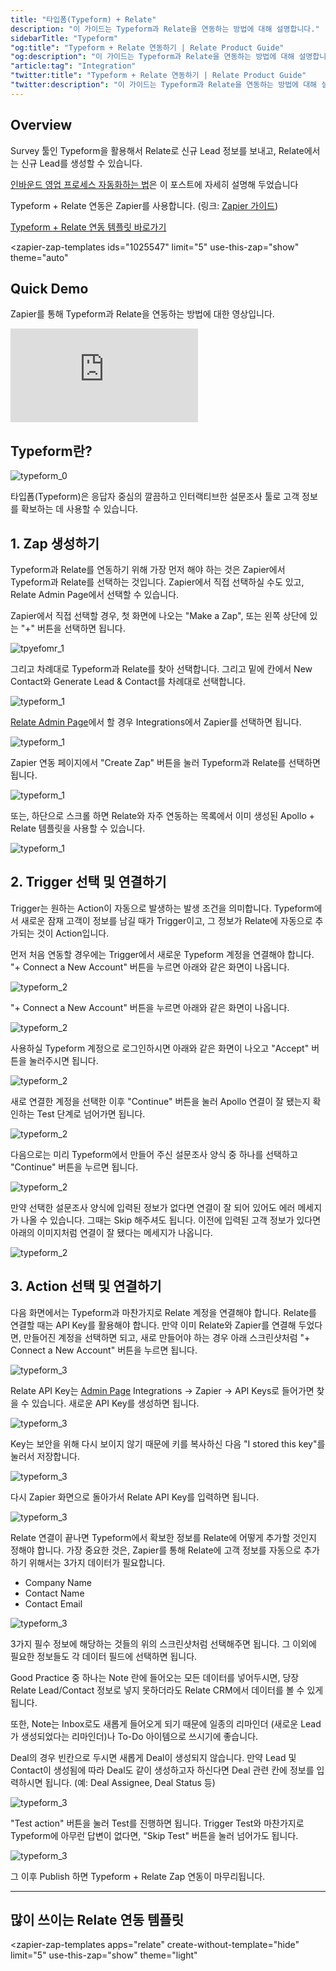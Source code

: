 ```yaml
---
title: "타입폼(Typeform) + Relate"
description: "이 가이드는 Typeform과 Relate을 연동하는 방법에 대해 설명합니다."
sidebarTitle: "Typeform"
"og:title": "Typeform + Relate 연동하기 | Relate Product Guide"
"og:description": "이 가이드는 Typeform과 Relate을 연동하는 방법에 대해 설명합니다."
"article:tag": "Integration"
"twitter:title": "Typeform + Relate 연동하기 | Relate Product Guide"
"twitter:description": "이 가이드는 Typeform과 Relate을 연동하는 방법에 대해 설명합니다."
---
```


<script
  type="module"
  src="https://cdn.zapier.com/packages/partner-sdk/v0/zapier-elements/zapier-elements.esm.js"
></script>

<link
  rel="stylesheet"
  href="https://cdn.zapier.com/packages/partner-sdk/v0/zapier-elements/zapier-elements.css"
/>

## Overview

Survey 툴인 Typeform을 활용해서 Relate로 신규 Lead 정보를 보내고, Relate에서는 신규 Lead를 생성할 수 있습니다.

[인바운드 영업 프로세스 자동화하는 법](https://www.relate.kr/blog/how-to-start-inbound-sales/)은 이 포스트에 자세히 설명해 두었습니다

Typeform + Relate 연동은 Zapier를 사용합니다. (링크: [Zapier 가이드](/integrations/zapier))

[Typeform + Relate 연동 템플릿 바로가기](https://zapier.com/app/editor/template/1025547)

<zapier-zap-templates
ids="1025547"
limit="5"
use-this-zap="show"
theme="auto"

> </zapier-zap-templates>

## Quick Demo

Zapier를 통해 Typeform과 Relate을 연동하는 방법에 대한 영상입니다.

<Frame>
  <div style={{ paddingBottom: "62.5%" }}>
    <iframe
      src="https://www.loom.com/embed/1c1bfe52df7648c6ac1ab89d1a3f59ea"
      frameborder="0"
      webkitallowfullscreen
      mozallowfullscreen
      allowfullscreen
      style={{
        position: "absolute",
        top: 0,
        left: 0,
        width: "100%",
        height: "100%",
      }}
    ></iframe>
  </div>
</Frame>

## Typeform란?

![typeform_0](/images/integrations/typeform_0.png)

타입폼(Typeform)은 응답자 중심의 깔끔하고 인터랙티브한 설문조사 툴로 고객 정보를 확보하는 데 사용할 수 있습니다.

## 1. Zap 생성하기

Typeform과 Relate를 연동하기 위해 가장 먼저 해야 하는 것은 Zapier에서 Typeform과 Relate를 선택하는 것입니다. Zapier에서 직접 선택하실 수도 있고, Relate Admin Page에서 선택할 수 있습니다.

Zapier에서 직접 선택할 경우, 첫 화면에 나오는 "Make a Zap", 또는 왼쪽 상단에 있는 "+" 버튼을 선택하면 됩니다.

![tpyefomr_1](/images/integrations/zapier_main.png)

그리고 차례대로 Typeform과 Relate를 찾아 선택합니다. 그리고 밑에 칸에서 New Contact와 Generate Lead & Contact를 차례대로 선택합니다.

![typeform_1](/images/integrations/typeform_1.png)

[Relate Admin Page](https://admin.relate.so)에서 할 경우 Integrations에서 Zapier를 선택하면 됩니다.

![typeform_1](/images/integrations/relate_zapier_integration.png)

Zapier 연동 페이지에서 "Create Zap" 버튼을 눌러 Typeform과 Relate를 선택하면 됩니다.

![typeform_1](/images/integrations/relate_zapier_create.png)

또는, 하단으로 스크롤 하면 Relate와 자주 연동하는 목록에서 이미 생성된 Apollo + Relate 템플릿을 사용할 수 있습니다.

![typeform_1](/images/integrations/relate_zapier_typeform.png)

## 2. Trigger 선택 및 연결하기

Trigger는 원하는 Action이 자동으로 발생하는 발생 조건을 의미합니다. Typeform에서 새로운 잠재 고객이 정보를 남길 때가 Trigger이고, 그 정보가 Relate에 자동으로 추가되는 것이 Action입니다.

먼저 처음 연동할 경우에는 Trigger에서 새로운 Typeform 계정을 연결해야 합니다. "+ Connect a New Account" 버튼을 누르면 아래와 같은 화면이 나옵니다.

![typeform_2](/images/integrations/zapier_typeform_account.png)

"+ Connect a New Account" 버튼을 누르면 아래와 같은 화면이 나옵니다.

![typeform_2](/images/integrations/zapier_typeform_login.png)

사용하실 Typeform 계정으로 로그인하시면 아래와 같은 화면이 나오고 "Accept" 버튼을 눌러주시면 됩니다.

![typeform_2](/images/integrations/zapier_typeform_login2.png)

새로 연결한 계정을 선택한 이후 "Continue" 버튼을 눌러 Apollo 연결이 잘 됐는지 확인하는 Test 단계로 넘어가면 됩니다.

![typeform_2](/images/integrations/zapier_typeform_account2.png)

다음으로는 미리 Typeform에서 만들어 주신 설문조사 양식 중 하나를 선택하고 "Continue" 버튼을 누르면 됩니다.

![typeform_2](/images/integrations/zapier_typeform_select_form.png)

만약 선택한 설문조사 양식에 입력된 정보가 없다면 연결이 잘 되어 있어도 에러 메세지가 나올 수 있습니다. 그때는 Skip 해주셔도 됩니다. 이전에 입력된 고객 정보가 있다면 아래의 이미지처럼 연결이 잘 됐다는 메세지가 나옵니다.

![typeform_2](/images/integrations/zapier_typeform_test_trigger_successful.png)

## 3. Action 선택 및 연결하기

다음 화면에서는 Typeform과 마찬가지로 Relate 계정을 연결해야 합니다. Relate를 연결할 때는 API Key를 활용해야 합니다. 만약 이미 Relate와 Zapier를 연결해 두었다면, 만들어진 계정을 선택하면 되고, 새로 만들어야 하는 경우 아래 스크린샷처럼 "+ Connect a New Account" 버튼을 누르면 됩니다.

![typeform_3](/images/integrations/zapier_relate_apikey_connect.png)

Relate API Key는 [Admin Page](https://admin.relate.so/) Integrations → Zapier → API Keys로 들어가면 찾을 수 있습니다. 새로운 API Key를 생성하면 됩니다.

![typeform_3](/images/integrations/relate_apikey_generate.png)

Key는 보안을 위해 다시 보이지 않기 때문에 키를 복사하신 다음 "I stored this key"를 눌러서 저장합니다.

![typeform_3](/images/integrations/relate_apikey_generate2.png)

다시 Zapier 화면으로 돌아가서 Relate API Key를 입력하면 됩니다.

![typeform_3](/images/integrations/zapier_relate_api_connect.png)

Relate 연결이 끝나면 Typeform에서 확보한 정보를 Relate에 어떻게 추가할 것인지 정해야 합니다. 가장 중요한 것은, Zapier를 통해 Relate에 고객 정보를 자동으로 추가하기 위해서는 3가지 데이터가 필요합니다.

- Company Name
- Contact Name
- Contact Email

![typeform_3](/images/integrations/zapier_relate_action_setups3.png)

3가지 필수 정보에 해당하는 것들의 위의 스크린샷처럼 선택해주면 됩니다. 그 이외에 필요한 정보들도 각 데이터 필드에 선택하면 됩니다.

Good Practice 중 하나는 Note 란에 들어오는 모든 데이터를 넣어두시면, 당장 Relate Lead/Contact 정보로 넣지 못하더라도 Relate CRM에서 데이터를 볼 수 있게 됩니다.

또한, Note는 Inbox로도 새롭게 들어오게 되기 때문에 일종의 리마인더 (새로운 Lead가 생성되었다는 리마인더)나 To-Do 아이템으로 쓰시기에 좋습니다.

Deal의 경우 빈칸으로 두시면 새롭게 Deal이 생성되지 않습니다. 만약 Lead 및 Contact이 생성됨에 따라 Deal도 같이 생성하고자 하신다면 Deal 관련 칸에 정보를 입력하시면 됩니다. (예: Deal Assignee, Deal Status 등)

![typeform_3](/images/integrations/zapier_relate_action_setups4.png)

"Test action" 버튼을 눌러 Test를 진행하면 됩니다. Trigger Test와 마찬가지로 Typeform에 아무런 답변이 없다면, "Skip Test" 버튼을 눌러 넘어가도 됩니다.

![typeform_3](/images/integrations/apollo_8.png)

그 이후 Publish 하면 Typeform + Relate Zap 연동이 마무리됩니다.

---

## 많이 쓰이는 Relate 연동 템플릿

<zapier-zap-templates
apps="relate"
create-without-template="hide"
limit="5"
use-this-zap="show"
theme="light"

> </zapier-zap-templates>
